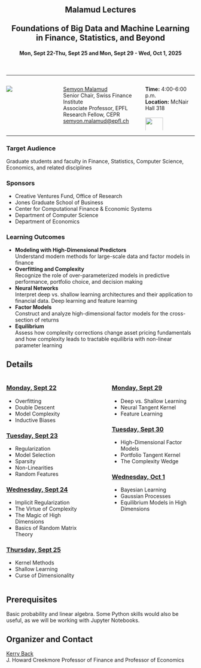 ::: {style="text-align: center;"}

## Malamud Lectures<br><br>Foundations of Big Data and Machine Learning <br>in Finance, Statistics, and Beyond
:::

::: {style="text-align: center;"}

#### Mon, Sept 22-Thu, Sept 25 and Mon, Sept 29 - Wed, Oct 1, 2025

:::

<br>

---

:::: {.columns}
::: {.column width="20%"} 
![](photo.jpg)
:::
::: {.column width="5%"}
:::
::: {.column width="45%"} 
[Semyon Malamud](https://www.epfl.ch/labs/sfi-sm/)<br>
Senior Chair, Swiss Finance Institute <br>
Associate Professor, EPFL<br>
Research Fellow, CEPR<br>
[semyon.malamud@epfl.ch](mailto:semyon.malamud@epfl.ch)
:::
::: {.column width="30%"}
**Time:** 4:00-6:00 p.m.  
**Location:** McNair Hall 318  
<br>
![](RiceUniversity.png){width="60%"}
:::
::::

---

### Target Audience

Graduate students and faculty in Finance, Statistics, Computer Science, Economics, and related disciplines 

### Sponsors

- Creative Ventures Fund, Office of Research
- Jones Graduate School of Business
- Center for Computational Finance & Economic Systems
- Department of Computer Science
- Department of Economics

### Learning Outcomes

- **Modeling with High-Dimensional Predictors**<br>Understand modern methods for large-scale data and factor models in finance
- **Overfitting and Complexity**<br>Recognize the role of over-parameterized models in predictive performance, portfolio choice, and decision making
- **Neural Networks**<br>Interpret deep vs. shallow learning architectures and their application to financial data. Deep learning and feature learning
- **Factor Models**<br>Construct and analyze high-dimensional factor models for the cross-section of returns
- **Equilibrium**<br>Assess how complexity corrections change asset pricing fundamentals and how complexity leads to tractable equilibria with non-linear parameter learning

## Details

:::: {.columns}
::: {.column width="48%"}
### [Monday, Sept 22](lecture1.qmd)
- Overfitting
- Double Descent
- Model Complexity
- Inductive Biases

### [Tuesday, Sept 23](lecture2.qmd)
- Regularization
- Model Selection
- Sparsity
- Non-Linearities
- Random Features

### [Wednesday, Sept 24](lecture3.qmd)
- Implicit Regularization
- The Virtue of Complexity
- The Magic of High Dimensions
- Basics of Random Matrix Theory

### [Thursday, Sept 25](lecture4.qmd)
- Kernel Methods
- Shallow Learning
- Curse of Dimensionality
:::

::: {.column width="4%"}
:::

::: {.column width="48%"}
### [Monday, Sept 29](lecture5.qmd)
- Deep vs. Shallow Learning
- Neural Tangent Kernel
- Feature Learning

### [Tuesday, Sept 30](lecture6.qmd)
- High-Dimensional Factor Models
- Portfolio Tangent Kernel
- The Complexity Wedge

### [Wednesday, Oct 1](lecture7.qmd)
- Bayesian Learning
- Gaussian Processes
- Equilibrium Models in High Dimensions
:::
::::

## Prerequisites

Basic probability and linear algebra. Some Python skills would also be useful, as we will be working with Jupyter Notebooks.

## Organizer and Contact

[Kerry Back](mailto:kerry.e.back@rice.edu)<br>
J. Howard Creekmore Professor of Finance and Professor of Economics



